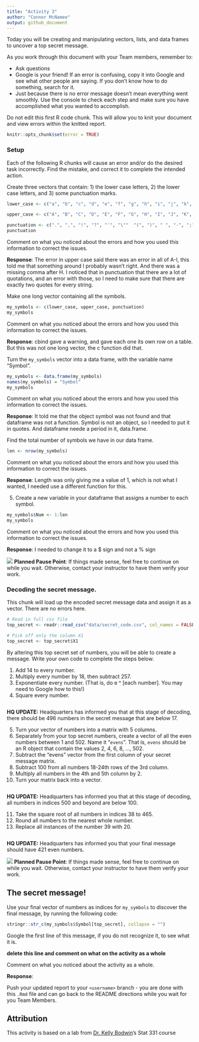 ```yaml
---
title: "Activity 3"
author: "Connor McNamee"
output: github_document
---
```


Today you will be creating and manipulating vectors, lists, and data frames to uncover a top secret message.

As you work through this document with your Team members, remember to:

- Ask questions
- Google is your friend!
  If an error is confusing, copy it into Google and see what other people are saying.
  If you don't know how to do something, search for it.
- Just because there is no error message doesn't mean everything went smoothly.
  Use the console to check each step and make sure you have accomplished what you wanted to accomplish.

Do not edit this first R code chunk.
This will allow you to knit your document and view errors within the knitted report.

```r
knitr::opts_chunk$set(error = TRUE)
```

### Setup

Each of the following R chunks will cause an error and/or do the desired task incorrectly.  Find the mistake, and correct it to complete the intended action.

Create three vectors that contain: 1) the lower case letters, 2) the lower case letters, and 3) some punctuation marks.

```r
lower_case <- c("a", "b", "c", "d", "e", "f", "g", "h", "i", "j", "k", "l", "m", "n", "o", "p", "q", "r", "s", "t", "u", "v", "w", "x", "y", "z")

upper_case <- c("A", "B", "C", "D", "E", "F", "G", "H", "I", "J", "K", "L", "M", "N", "O", "P", "Q", "R", "S", "T", "U", "V", "W", "X", "Y")

punctuation <- c(".", ",", "!", "?", "'", "\""  "(", ")", " ", "-", ";", ":")
punctuation
```

Comment on what you noticed about the errors and how you used this information to correct the issues.

**Response**: The error in upper case said there was an error in all of A-I, this told me that something around I probably wasn't right. And there was a missing comma after H.
I noticed that in punctuation that there are a lot of quotations, and an error with those, so I need to make sure that there are exactly two quotes for every string.


Make one long vector containing all the symbols.

```r
my_symbols <- c(lower_case, upper_case, punctuation)
my_symbols
```

Comment on what you noticed about the errors and how you used this information to correct the issues.

**Response**: cbind gave a warning, and gave each one its own row on a table. But this was not one long vector, the c function did that.


Turn the `my_symbols` vector into a data frame, with the variable name "Symbol".

```r
my_symbols <- data.frame(my_symbols)
names(my_symbols) = "Symbol"
my_symbols
```

Comment on what you noticed about the errors and how you used this information to correct the issues.

**Response**: It told me that the object symbol was not found and that dataframe was not a function. Symbol is not an object, so I needed to put it in quotes. And dataframe neede a period in it, data.frame.


Find the total number of symbols we have in our data frame.  

```r
len <- nrow(my_symbols)

```

Comment on what you noticed about the errors and how you used this information to correct the issues.

**Response**: Length was only giving me a value of 1, which is not what I wanted, I needed use a different function for this.


5. Create a new variable in your dataframe that assigns a number to each symbol.

```r
my_symbols$Num <- 1:len
my_symbols
```

Comment on what you noticed about the errors and how you used this information to correct the issues.

**Response**: I needed to change it to a $ sign and not a % sign



![](README-img/noun_pause.png) **Planned Pause Point**: If things made sense, feel free to continue on while you wait. Otherwise, contact your instructor to have them verify your work.


### Decoding the secret message.

This chunk will load up the encoded secret message data and assign it as a vector.
There are no errors here.

```r
# Read in full csv file
top_secret <- readr::read_csv("data/secret_code.csv", col_names = FALSE)

# Pick off only the column X1
top_secret <- top_secret$X1
```

By altering this top secret set of numbers, you will be able to create a message.
Write your own code to complete the steps below.

1. Add 14 to every number.
2. Multiply every number by 18, then subtract 257.
3. Exponentiate every number.  (That is, do e ^ [each number]. You may need to Google how to this!)
4. Square every number.

```r

```

**HQ UPDATE:** Headquarters has informed you that at this stage of decoding, there should be 496 numbers in the secret message that are below 17.

5. Turn your vector of numbers into a matrix with 5 columns.
6. Separately from your top secret numbers, create a vector of all the even numbers between 1 and 502. Name it "`evens`". That is, `evens` should be an R object that contain the values 2, 4, 6, 8, ..., 502.
7. Subtract the "evens" vector from the first column of your secret message matrix.
8. Subtract 100 from all numbers 18-24th rows of the 3rd column.
9. Multiply all numbers in the 4th and 5th column by 2.
10. Turn your matrix back into a vector.

```r

```

**HQ UPDATE:** Headquarters has informed you that at this stage of decoding, all numbers in indices 500 and beyond are below 100.

11. Take the square root of all numbers in indices 38 to 465.
12. Round all numbers to the nearest whole number.
13. Replace all instances of the number 39 with 20.

```r

```

**HQ UPDATE:** Headquarters has informed you that your final message should have 421 even numbers.

![](README-img/noun_pause.png) **Planned Pause Point**: If things made sense, feel free to continue on while you wait. Otherwise, contact your instructor to have them verify your work.

## The secret message!

Use your final vector of numbers as indices for `my_symbols` to discover the final message, by running the following code:

```r
stringr::str_c(my_symbols$Symbol[top_secret], collapse = "")
```

Google the first line of this message, if you do not recognize it, to see what it is.

**delete this line and comment on what on the activity as a whole**

Comment on what you noticed about the activity as a whole.

**Response**:



Push your updated report to your `<username>` branch - you are done with this `.Rmd` file and can go back to the README directions while you wait for you Team Members.


## Attribution

This activity is based on a lab from [Dr. Kelly Bodwin](https://www.kelly-bodwin.com/)'s Stat 331 course